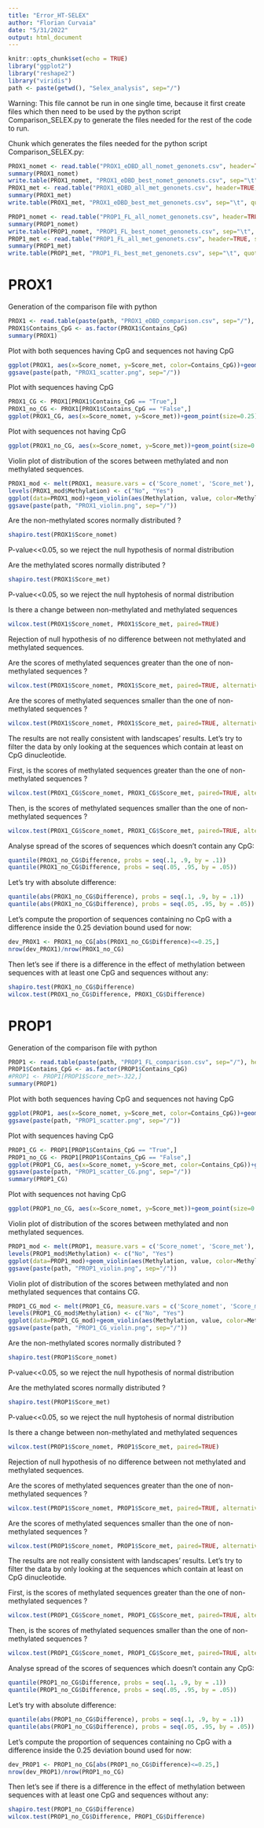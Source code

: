 ```yaml
---
title: "Error_HT-SELEX"
author: "Florian Curvaia"
date: "5/31/2022"
output: html_document
---
```


```r
knitr::opts_chunk$set(echo = TRUE)
library("ggplot2")
library("reshape2")
library("viridis")
path <- paste(getwd(), "Selex_analysis", sep="/")
```

Warning: This file cannot be run in one single time, because it first create files which then need to be used by the python script Comparison_SELEX.py to generate the files needed for the rest of the code to run.

Chunk which generates the files needed for the python script Comparison_SELEX.py:

```r
PROX1_nomet <- read.table("PROX1_eDBD_all_nomet_genonets.csv", header=TRUE, sep="\t", nrow=1500)
summary(PROX1_nomet)
write.table(PROX1_nomet, "PROX1_eDBD_best_nomet_genonets.csv", sep="\t", quote = FALSE, row.names = FALSE)
PROX1_met <- read.table("PROX1_eDBD_all_met_genonets.csv", header=TRUE, sep="\t", nrow=1500)
summary(PROX1_met)
write.table(PROX1_met, "PROX1_eDBD_best_met_genonets.csv", sep="\t", quote = FALSE, row.names = FALSE)

PROP1_nomet <- read.table("PROP1_FL_all_nomet_genonets.csv", header=TRUE, sep="\t", nrow=1500)
summary(PROP1_nomet)
write.table(PROP1_nomet, "PROP1_FL_best_nomet_genonets.csv", sep="\t", quote = FALSE, row.names = FALSE)
PROP1_met <- read.table("PROP1_FL_all_met_genonets.csv", header=TRUE, sep="\t", nrow=1500)
summary(PROP1_met)
write.table(PROP1_met, "PROP1_FL_best_met_genonets.csv", sep="\t", quote = FALSE, row.names = FALSE)
```
# PROX1

Generation of the comparison file with python
```r
PROX1 <- read.table(paste(path, "PROX1_eDBD_comparison.csv", sep="/"), header=T, sep="\t")
PROX1$Contains_CpG <- as.factor(PROX1$Contains_CpG)
summary(PROX1)
```

Plot with both sequences having CpG and sequences not having CpG
```r
ggplot(PROX1, aes(x=Score_nomet, y=Score_met, color=Contains_CpG))+geom_point()+geom_abline(slope=1, intercept = 0) + scale_color_viridis(discrete=TRUE, name="Contains CpG", labels=c("No","Yes"))+xlab("Score without methylation")+ylab("Score with methylation")
ggsave(paste(path, "PROX1_scatter.png", sep="/"))
```

Plot with sequences having CpG
```r
PROX1_CG <- PROX1[PROX1$Contains_CpG == "True",]
PROX1_no_CG <- PROX1[PROX1$Contains_CpG == "False",]
ggplot(PROX1_CG, aes(x=Score_nomet, y=Score_met))+geom_point(size=0.25)+geom_abline(slope=1, intercept = 0) + geom_abline(slope=1, intercept = 0.25) + geom_abline(slope=1, intercept = -0.25)
```

Plot with sequences not having CpG
```r
ggplot(PROX1_no_CG, aes(x=Score_nomet, y=Score_met))+geom_point(size=0.25)+geom_abline(slope=1, intercept = 0) + geom_abline(slope=1, intercept = 0.25) + geom_abline(slope=1, intercept = -0.25)
```

Violin plot of distribution of the scores between methylated and non methylated sequences.
```r
PROX1_mod <- melt(PROX1, measure.vars = c('Score_nomet', 'Score_met'), variable.name="Methylation")
levels(PROX1_mod$Methylation) <- c("No", "Yes")
ggplot(data=PROX1_mod)+geom_violin(aes(Methylation, value, color=Methylation, fill=Methylation))+scale_color_viridis(discrete=TRUE)+scale_fill_viridis(discrete = TRUE, alpha=0.3)+ylab("Score")
ggsave(paste(path, "PROX1_violin.png", sep="/"))
```

Are the non-methylated scores normally distributed ?
```r
shapiro.test(PROX1$Score_nomet)
```

P-value<<0.05, so we reject the null hypothesis of normal distribution


Are the methylated scores normally distributed ?
```r
shapiro.test(PROX1$Score_met)
```
P-value<<0.05, so we reject the null hyptohesis of normal distribution


Is there a change between non-methylated and methylated sequences
```r
wilcox.test(PROX1$Score_nomet, PROX1$Score_met, paired=TRUE)
```
Rejection of null hypothesis of no difference between not methylated and methylated sequences.


Are the scores of methylated sequences greater than the one of non-methylated sequences ?
```r
wilcox.test(PROX1$Score_nomet, PROX1$Score_met, paired=TRUE, alternative="less")
```


Are the scores of methylated sequences smaller than the one of non-methylated sequences ?
```r
wilcox.test(PROX1$Score_nomet, PROX1$Score_met, paired=TRUE, alternative="greater")
```

The results are not really consistent with landscapes' results. Let's try to filter the data by only looking at the sequences which contain at least on CpG dinucleotide.

First, is the scores of methylated sequences greater than the one of non-methylated sequences ?
```r
wilcox.test(PROX1_CG$Score_nomet, PROX1_CG$Score_met, paired=TRUE, alternative="less")
```


Then, is the scores of methylated sequences smaller than the one of non-methylated sequences ?
```r
wilcox.test(PROX1_CG$Score_nomet, PROX1_CG$Score_met, paired=TRUE, alternative="greater")
```

Analyse spread of the scores of sequences which doesn't contain any CpG:
```r
quantile(PROX1_no_CG$Difference, probs = seq(.1, .9, by = .1))
quantile(PROX1_no_CG$Difference, probs = seq(.05, .95, by = .05))
```

Let's try with absolute difference:
```r
quantile(abs(PROX1_no_CG$Difference), probs = seq(.1, .9, by = .1))
quantile(abs(PROX1_no_CG$Difference), probs = seq(.05, .95, by = .05))
```

Let's compute the proportion of sequences containing no CpG with a difference inside the 0.25 deviation bound used for now:
```r
dev_PROX1 <- PROX1_no_CG[abs(PROX1_no_CG$Difference)<=0.25,]
nrow(dev_PROX1)/nrow(PROX1_no_CG)
```

Then let's see if there is a difference in the effect of methylation between sequences with at least one CpG and sequences without any:
```r
shapiro.test(PROX1_no_CG$Difference)
wilcox.test(PROX1_no_CG$Difference, PROX1_CG$Difference)
```


# PROP1

Generation of the comparison file with python
```r
PROP1 <- read.table(paste(path, "PROP1_FL_comparison.csv", sep="/"), header=T, sep="\t")
PROP1$Contains_CpG <- as.factor(PROP1$Contains_CpG)
#PROP1 <- PROP1[PROP1$Score_met>-322,]
summary(PROP1)
```

Plot with both sequences having CpG and sequences not having CpG
```r
ggplot(PROP1, aes(x=Score_nomet, y=Score_met, color=Contains_CpG))+geom_point()+geom_abline(slope=1, intercept = 0) + scale_color_viridis(discrete=TRUE, name="Contains CpG", labels=c("No","Yes"))+xlab("Score without methylation")+ylab("Score with methylation")
ggsave(paste(path, "PROP1_scatter.png", sep="/"))
```

Plot with sequences having CpG
```r
PROP1_CG <- PROP1[PROP1$Contains_CpG == "True",]
PROP1_no_CG <- PROP1[PROP1$Contains_CpG == "False",]
ggplot(PROP1_CG, aes(x=Score_nomet, y=Score_met, color=Contains_CpG))+geom_point()+geom_abline(slope=1, intercept = 0) + scale_color_viridis(discrete=TRUE, name="Contains CpG", labels=c("Yes","No"), direction=-1)+xlab("Score without methylation")+ylab("Score with methylation")
ggsave(paste(path, "PROP1_scatter_CG.png", sep="/"))
summary(PROP1_CG)
```

Plot with sequences not having CpG
```r
ggplot(PROP1_no_CG, aes(x=Score_nomet, y=Score_met))+geom_point(size=0.25)+geom_abline(slope=1, intercept = 0) + geom_abline(slope=1, intercept = 0.25) + geom_abline(slope=1, intercept = -0.25)
```

Violin plot of distribution of the scores between methylated and non methylated sequences.
```r
PROP1_mod <- melt(PROP1, measure.vars = c('Score_nomet', 'Score_met'), variable.name="Methylation")
levels(PROP1_mod$Methylation) <- c("No", "Yes")
ggplot(data=PROP1_mod)+geom_violin(aes(Methylation, value, color=Methylation, fill=Methylation))+scale_color_viridis(discrete=TRUE)+scale_fill_viridis(discrete = TRUE, alpha=0.3)+ylab("Score")
ggsave(paste(path, "PROP1_violin.png", sep="/"))
```


Violin plot of distribution of the scores between methylated and non methylated sequences that contains CG.
```r
PROP1_CG_mod <- melt(PROP1_CG, measure.vars = c('Score_nomet', 'Score_met'), variable.name="Methylation")
levels(PROP1_CG_mod$Methylation) <- c("No", "Yes")
ggplot(data=PROP1_CG_mod)+geom_violin(aes(Methylation, value, color=Methylation, fill=Methylation))+scale_color_viridis(discrete=TRUE)+scale_fill_viridis(discrete = TRUE, alpha=0.3)+ylab("Score")
ggsave(paste(path, "PROP1_CG_violin.png", sep="/"))
```



Are the non-methylated scores normally distributed ?
```r
shapiro.test(PROP1$Score_nomet)
```

P-value<<0.05, so we reject the null hypothesis of normal distribution


Are the methylated scores normally distributed ?
```r
shapiro.test(PROP1$Score_met)
```
P-value<<0.05, so we reject the null hyptohesis of normal distribution


Is there a change between non-methylated and methylated sequences
```r
wilcox.test(PROP1$Score_nomet, PROP1$Score_met, paired=TRUE)
```
Rejection of null hypothesis of no difference between not methylated and methylated sequences.


Are the scores of methylated sequences greater than the one of non-methylated sequences ?
```r
wilcox.test(PROP1$Score_nomet, PROP1$Score_met, paired=TRUE, alternative="less")
```


Are the scores of methylated sequences smaller than the one of non-methylated sequences ?
```r
wilcox.test(PROP1$Score_nomet, PROP1$Score_met, paired=TRUE, alternative="greater")
```

The results are not really consistent with landscapes' results. Let's try to filter the data by only looking at the sequences which contain at least on CpG dinucleotide.

First, is the scores of methylated sequences greater than the one of non-methylated sequences ?
```r
wilcox.test(PROP1_CG$Score_nomet, PROP1_CG$Score_met, paired=TRUE, alternative="less")
```


Then, is the scores of methylated sequences smaller than the one of non-methylated sequences ?
```r
wilcox.test(PROP1_CG$Score_nomet, PROP1_CG$Score_met, paired=TRUE, alternative="greater")
```

Analyse spread of the scores of sequences which doesn't contain any CpG:
```r
quantile(PROP1_no_CG$Difference, probs = seq(.1, .9, by = .1))
quantile(PROP1_no_CG$Difference, probs = seq(.05, .95, by = .05))
```

Let's try with absolute difference:
```r
quantile(abs(PROP1_no_CG$Difference), probs = seq(.1, .9, by = .1))
quantile(abs(PROP1_no_CG$Difference), probs = seq(.05, .95, by = .05))
```

Let's compute the proportion of sequences containing no CpG with a difference inside the 0.25 deviation bound used for now:
```r
dev_PROP1 <- PROP1_no_CG[abs(PROP1_no_CG$Difference)<=0.25,]
nrow(dev_PROP1)/nrow(PROP1_no_CG)
```

Then let's see if there is a difference in the effect of methylation between sequences with at least one CpG and sequences without any:
```r
shapiro.test(PROP1_no_CG$Difference)
wilcox.test(PROP1_no_CG$Difference, PROP1_CG$Difference)
```